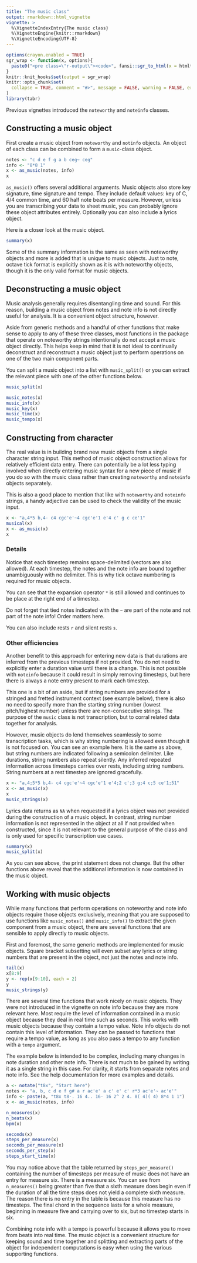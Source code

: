 ---
title: "The music class"
output: rmarkdown::html_vignette
vignette: >
  %\VignetteIndexEntry{The music class}
  %\VignetteEngine{knitr::rmarkdown}
  %\VignetteEncoding{UTF-8}
---

```{r setup, include = FALSE}
options(crayon.enabled = TRUE)
sgr_wrap <- function(x, options){
  paste0("<pre class=\"r-output\"><code>", fansi::sgr_to_html(x = htmltools::htmlEscape(x)), "</code></pre>")
}
knitr::knit_hooks$set(output = sgr_wrap)
knitr::opts_chunk$set(
  collapse = TRUE, comment = "#>", message = FALSE, warning = FALSE, error = FALSE, tidy = FALSE, out.width = "100%"
)
library(tabr)
```

Previous vignettes introduced the `noteworthy` and `noteinfo` classes.

## Constructing a music object

First create a music object from `noteworthy` and `notinfo` objects. An object of each class can be combined to form a `music`-class object.

```{r music1}
notes <- "c d e f g a b ceg~ ceg"
info <- "8*8 1"
x <- as_music(notes, info)
x
```

`as_music()` offers several additional arguments. Music objects also store key signature, time signature and tempo. They include default values: key of C, 4/4 common time, and 60 half note beats per measure. However, unless you are transcribing your data to sheet music, you can probably ignore these object attributes entirely. Optionally you can also include a lyrics object.

Here is a closer look at the music object.

```{r music2}
summary(x)
```

Some of the summary information is the same as seen with noteworthy objects and more is added that is unique to music objects. Just to note, octave tick format is explicitly shown as it is with noteworthy objects, though it is the only valid format for music objects.

## Deconstructing a music object

Music analysis generally requires disentangling time and sound. For this reason, building a music object from notes and note info is not directly useful for analysis. It is a convenient object structure, however.

Aside from generic methods and a handful of other functions that make sense to apply to any of these three classes, most functions in the package that operate on noteworthy strings intentionally do not accept a music object directly. This helps keep in mind that it is not ideal to continually deconstruct and reconstruct a music object just to perform operations on one of the two main component parts.

You can split a music object into a list with `music_split()` or you can extract the relevant piece with one of the other functions below.

```{r music3}
music_split(x)

music_notes(x)
music_info(x)
music_key(x)
music_time(x)
music_tempo(x)
```

## Constructing from character

The real value is in building brand new music objects from a single character string input. This method of music object construction allows for relatively efficient data entry. There can potentially be a lot less typing involved when directly entering music syntax for a new piece of music if you do so with the music class rather than creating `noteworthy` and `noteinfo` objects separately.

This is also a good place to mention that like with `noteworthy` and `noteinfo` strings, a handy adjective can be used to check the validity of the music input.

```{r music4}
x <- "a,4*5 b,4- c4 cgc'e'~4 cgc'e'1 e'4 c' g c ce'1"
musical(x)
x <- as_music(x)
x
```

### Details

Notice that each timestep remains space-delimited (vectors are also allowed). At each timestep, the notes and the note info are bound together unambiguously with no delimiter. This is why tick octave numbering is required for music objects.

You can see that the expansion operator `*` is still allowed and continues to be place at the right end of a timestep.

Do not forget that tied notes indicated with the `~` are part of the note and not part of the note info! Order matters here.

You can also include rests `r` and silent rests `s`.

### Other efficiencies

Another benefit to this approach for entering new data is that durations are inferred from the previous timesteps if not provided. You do not need to explicitly enter a duration value until there is a change. This is not possible with `noteinfo` because it could result in simply removing timesteps, but here there is always a note entry present to mark each timestep.

This one is a bit of an aside, but if string numbers are provided for a stringed and fretted instrument context (see example below), there is also no need to specify more than the starting string number (lowest pitch/highest number) unless there are non-consecutive strings. The purpose of the `music` class is not transcription, but to corral related data together for analysis.

However, music objects do lend themselves seamlessly to some transcription tasks, which is why string numbering is allowed even though it is not focused on. You can see an example here. It is the same as above, but string numbers are indicated following a semicolon delimiter. Like durations, string numbers also repeat silently. Any inferred repeated information across timesteps carries over rests, including string numbers. String numbers at a rest timestep are ignored gracefully.

```{r music5}
x <- "a,4;5*5 b,4- c4 cgc'e'~4 cgc'e'1 e'4;2 c';3 g;4 c;5 ce'1;51"
x <- as_music(x)
x
music_strings(x)
```

Lyrics data returns as `NA` when requested if a lyrics object was not provided during the construction of a music object. In contrast, string number information is not represented in the object at all if not provided when constructed, since it is not relevant to the general purpose of the class and is only used for specific transcription use cases.

```{r music 5b}
summary(x)
music_split(x)
```

As you can see above, the print statement does not change. But the other functions above reveal that the additional information is now contained in the music object.

## Working with music objects

While many functions that perform operations on noteworthy and note info objects require those objects exclusively, meaning that you are supposed to use functions like `music_notes()` and `music_info()` to extract the given component from a music object, there are several functions that are sensible to apply directly to music objects.

First and foremost, the same generic methods are implemented for music objects. Square bracket subsetting will even subset any lyrics or string numbers that are present in the object, not just the notes and note info.

```{r music6}
tail(x)
x[8:9]
y <- rep(x[9:10], each = 2)
y
music_strings(y)
```

There are several time functions that work nicely on music objects. They were not introduced in the vignette on note info because they are more relevant here. Most require the level of information contained in a music object because they deal in real time such as seconds. This works with music objects because they contain a tempo value. Note info objects do not contain this level of information. They can be passed to functions that require a tempo value, as long as you also pass a tempo to any function with a `tempo` argument.

The example below is intended to be complex, including many changes in note duration and other note info. There is not much to be gained by writing it as a single string in this case. For clarity, it starts from separate notes and note info. See the help documentation for more examples and details.

```{r music7}
a <- notate("t8x", "Start here")
notes <- "a, b, c d e f g# a r ac'e' a c' e' c' r*3 ac'e'~ ac'e'"
info <- paste(a, "t8x t8-. 16 4.. 16- 16 2^ 2 4. 8( 4)( 4) 8*4 1 1")
x <- as_music(notes, info)

n_measures(x)
n_beats(x)
bpm(x)

seconds(x)
steps_per_measure(x)
seconds_per_measure(x)
seconds_per_step(x)
steps_start_time(x)
```

You may notice above that the table returned by `steps_per_measure()` containing the number of timesteps per measure of music does not have an entry for measure six. There is a measure six. You can see from `n_measures()` being greater than five that a sixth measure does begin even if the duration of all the time steps does not yield a complete sixth measure. The reason there is no entry in the table is because this measure has no timesteps. The final chord in the sequence lasts for a whole measure, beginning in measure five and carrying over to six, but no timestep starts in six.

Combining note info with a tempo is powerful because it allows you to move from beats into real time. The music object is a convenient structure for keeping sound and time together and splitting and extracting parts of the object for independent computations is easy when using the various supporting functions.
